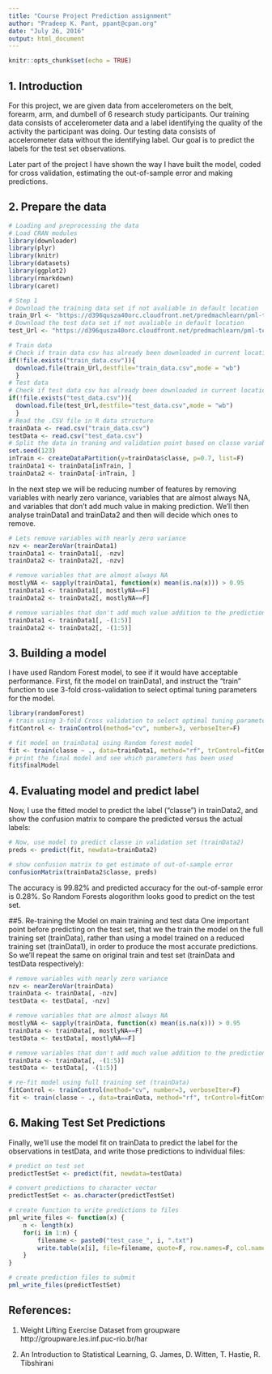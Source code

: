 ```yaml
---
title: "Course Project Prediction assignment"
author: "Pradeep K. Pant, ppant@cpan.org"
date: "July 26, 2016"
output: html_document
---
```


```r
knitr::opts_chunk$set(echo = TRUE)
```
## 1. Introduction
For this project, we are given data from accelerometers on the belt, forearm, arm, and dumbell of 6 research study participants. Our training data consists of accelerometer data and a label identifying the quality of the activity the participant was doing. Our testing data consists of accelerometer data without the identifying label. Our goal is to predict the labels for the test set observations.

Later part of the project I have shown the way I have built the model, coded for cross validation, estimating the out-of-sample error and making predictions.

## 2. Prepare the data 

```r
# Loading and preprocessing the data
# Load CRAN modules 
library(downloader)
library(plyr)
library(knitr)
library(datasets)
library(ggplot2)
library(rmarkdown)
library(caret)

# Step 1
# Download the training data set if not avaliable in default location
train_Url <- "https://d396qusza40orc.cloudfront.net/predmachlearn/pml-training.csv"
# Download the test data set if not avaliable in default location
test_Url <- "https://d396qusza40orc.cloudfront.net/predmachlearn/pml-testing.csv"

# Train data
# Check if train data csv has already been downloaded in current location?
if(!file.exists("train_data.csv")){
  download.file(train_Url,destfile="train_data.csv",mode = "wb")
  }
# Test data
# Check if test data csv has already been downloaded in current location?
if(!file.exists("test_data.csv")){
  download.file(test_Url,destfile="test_data.csv",mode = "wb")
  }
# Read the .CSV file in R data structure 
trainData <- read.csv("train_data.csv")
testData <- read.csv("test_data.csv")
# Split the data in traning and validation point based on classe variable
set.seed(123)
inTrain <- createDataPartition(y=trainData$classe, p=0.7, list=F)
trainData1 <- trainData[inTrain, ]
trainData2 <- trainData[-inTrain, ]
```
In the next step we will be reducing number of features by removing variables with nearly zero variance, variables that are almost always NA, and variables that don't add much value in making prediction. We'll then analyse trainData1 and trainData2 and then will decide which ones to remove.
```r
# Lets remove variables with nearly zero variance
nzv <- nearZeroVar(trainData1)
trainData1 <- trainData1[, -nzv]
trainData2 <- trainData2[, -nzv]

# remove variables that are almost always NA
mostlyNA <- sapply(trainData1, function(x) mean(is.na(x))) > 0.95
trainData1 <- trainData1[, mostlyNA==F]
trainData2 <- trainData2[, mostlyNA==F]

# remove variables that don't add much value addition to the prediction, which are the first five variables
trainData1 <- trainData1[, -(1:5)]
trainData2 <- trainData2[, -(1:5)]
```

## 3. Building a model 
I have used Random Forest model, to see if it would have acceptable performance. First, fit the model on trainData1, and instruct the "train" function to use 3-fold cross-validation to select optimal tuning parameters for the model.
```r
library(randomForest)
# train using 3-fold Cross validation to select optimal tuning parameters
fitControl <- trainControl(method="cv", number=3, verboseIter=F)

# fit model on trainData1 using Random forest model
fit <- train(classe ~ ., data=trainData1, method="rf", trControl=fitControl)
# print the final model and see which parameters has been used 
fit$finalModel
```
## 4. Evaluating model and predict label
Now, I use the fitted model to predict the label ("classe") in trainData2, and show the confusion matrix to compare the predicted versus the actual labels:
```r
# Now, use model to predict classe in validation set (trainData2)
preds <- predict(fit, newdata=trainData2)

# show confusion matrix to get estimate of out-of-sample error
confusionMatrix(trainData2$classe, preds)
```
The accuracy is 99.82% and predicted accuracy for the out-of-sample error is 0.28%. So Random Forests alogorithm looks good to predict on the test set.

##5. Re-training the Model on main training and test data
One important point before predicting on the test set, that we the train the model on the full training set (trainData), rather than using a model trained on a reduced training set (trainData1), in order to produce the most accurate predictions. So we'll repeat the same on original train and test set (trainData and testData respectively):
```r
# remove variables with nearly zero variance
nzv <- nearZeroVar(trainData)
trainData <- trainData[, -nzv]
testData <- testData[, -nzv]

# remove variables that are almost always NA
mostlyNA <- sapply(trainData, function(x) mean(is.na(x))) > 0.95
trainData <- trainData[, mostlyNA==F]
testData <- testData[, mostlyNA==F]

# remove variables that don't add much value addition to the prediction, which are the first five variables
trainData <- trainData[, -(1:5)]
testData <- testData[, -(1:5)]

# re-fit model using full training set (trainData)
fitControl <- trainControl(method="cv", number=3, verboseIter=F)
fit <- train(classe ~ ., data=trainData, method="rf", trControl=fitControl)
```

## 6. Making Test Set Predictions
Finally, we'll use the model fit on trainData to predict the label for the observations in testData, and write those predictions to individual files:
```r
# predict on test set
predictTestSet <- predict(fit, newdata=testData)

# convert predictions to character vector
predictTestSet <- as.character(predictTestSet)

# create function to write predictions to files
pml_write_files <- function(x) {
    n <- length(x)
    for(i in 1:n) {
        filename <- paste0("test_case_", i, ".txt")
        write.table(x[i], file=filename, quote=F, row.names=F, col.names=F)
    }
}

# create prediction files to submit
pml_write_files(predictTestSet)
```

## References:

1. Weight Lifting Exercise Dataset from groupware http://groupware.les.inf.puc-rio.br/har

2. An Introduction to Statistical Learning, G. James, D. Witten, T. Hastie, R. Tibshirani
